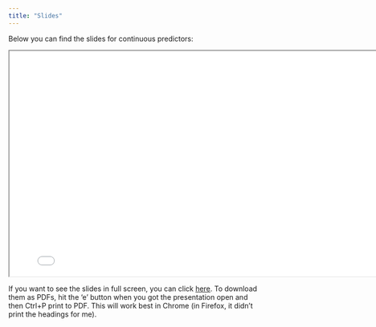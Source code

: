 ```yaml
---
title: "Slides"
---
```


Below you can find the slides for continuous predictors:

<div>

```{=html}
<iframe class="slide-deck" src="slides/" width = "800" height = "450"></iframe>
```

</div>

If you want to see the slides in full screen, you can click [here](slides/){target="_blank"}. To download them as PDFs, hit the 'e' button when you got the presentation open and then Ctrl+P print to PDF. This will work best in Chrome (in Firefox, it didn't print the headings for me).